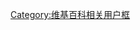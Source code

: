 {{Userbox
| border-c      = #DDDDDD
| border-s      = 3
| id            = [[File:TZM_logo.png|45px|TZM 45 x 45]]
| info-c        = #FFFFFF
| info-s        = 10
| info-fc       = #990000
| info          = 這個用戶認為'''[[時代精神運動]]'''的宗旨是其行動綱領。
| usercategory  = 
}}

<noinclude>[[Category:维基百科相关用户框]]</noinclude>